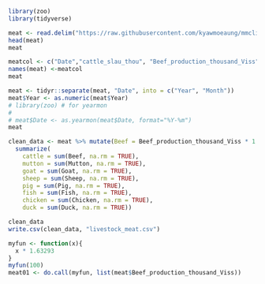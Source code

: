 ```{r}
library(zoo)
library(tidyverse)
```

```{r}
meat <- read.delim("https://raw.githubusercontent.com/kyawmoeaung/mmclimate/mmsis-data/195_DT_MAB_0006_20190321221753.txt", header = FALSE, stringsAsFactors = FALSE, skip = 2, na.strings = "-")
head(meat)
meat
```

```{r}
meatcol <- c("Date","cattle_slau_thou", "Beef_production_thousand_Viss", "Mutton_slau_thou", "Mutton_production_thousand_viss", "Goat_slau_thou", "Gmeat_Production_thou_viss", "Sheep_slau_thou", "Sheep_meet_thou_viss", "Pig_slau_thou", "Pork_production_thou_viss", "Fish_production_thou_viss", "chicken_production_thou_viss", "Duck_production_thou_viss", "Milk_production_thou_viss", "Egg_production_thou_no", "Duck_Egg_thou_no")
names(meat) <-meatcol
meat
```
```{r}
meat <- tidyr::separate(meat, "Date", into = c("Year", "Month"))
meat$Year <- as.numeric(meat$Year)
# library(zoo) # for yearmon
# 
# meat$Date <- as.yearmon(meat$Date, format="%Y-%m")
meat
```



```{r}
clean_data <- meat %>% mutate(Beef = Beef_production_thousand_Viss * 1.63293, Mutton = Mutton_production_thousand_viss * 1.63293, Goat = Gmeat_Production_thou_viss * 1.63293, Sheep = Sheep_meet_thou_viss * 1.63293, Pig = Pork_production_thou_viss * 1.63293, Fish = Fish_production_thou_viss * 1.63293, Chicken = chicken_production_thou_viss * 1.63293, Duck = Duck_production_thou_viss * 1.63293) %>% group_by(Year)%>%
  summarize(
    cattle = sum(Beef, na.rm = TRUE),
    mutton = sum(Mutton, na.rm = TRUE),
    goat = sum(Goat, na.rm = TRUE),
    sheep = sum(Sheep, na.rm = TRUE),
    pig = sum(Pig, na.rm = TRUE),
    fish = sum(Fish, na.rm = TRUE),
    chicken = sum(Chicken, na.rm = TRUE),
    duck = sum(Duck, na.rm = TRUE))

clean_data
write.csv(clean_data, "livestock_meat.csv")
```
```{r}
myfun <- function(x){
  x * 1.63293
}
myfun(100)
meat01 <- do.call(myfun, list(meat$Beef_production_thousand_Viss))
```